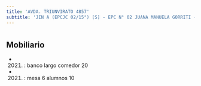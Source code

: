 ```yaml
---
title: 'AVDA. TRIUNVIRATO 4857'
subtitle: 'JIN A (EPCJC 02/15°) [S] - EPC N° 02 JUANA MANUELA GORRITI - EPA N° 02 JUANA MANUELA GORRITI'
---
```


#


## Mobiliario

*  (2021) : banco largo comedor 20 

*  (2021) : mesa 6 alumnos 10 



